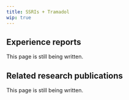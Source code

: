 ---
title: SSRIs + Tramadol
wip: true
---

## Experience reports

This page is still being written.

## Related research publications

This page is still being written.


